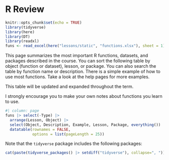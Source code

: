 # R Review {.unnumbered}

```r
knitr::opts_chunk$set(echo = TRUE)
library(tidyverse)
library(here)
library(DT)
library(readxl)
funs <- read_excel(here("lessons/static", "functions.xlsx"), sheet = 1)
```

This page summarizes the most important R functions, datasets, and packages described in the course.
You can sort the following table by object (function or dataset), lesson, or package. You can also search the table by function name or description. There is a simple example of how to use most functions. Take a look at the help pages for more examples.

This table will be updated and expanded throughout the term.

I strongly encourage you to make your own notes about functions you learn to use. 

```r
#| column: page
funs |> select(-Type) |>
  arrange(Lesson, Object) |>
  select(Object, Description, Example, Lesson, Package, everything()) |>
  datatable(rownames = FALSE,
            options = list(pageLength = 25))
```

Note that the `tidyverse` package includes the following packages: 

```r
cat(paste(tidyverse_packages() |> setdiff("tidyverse"), collapse=", "))
```


